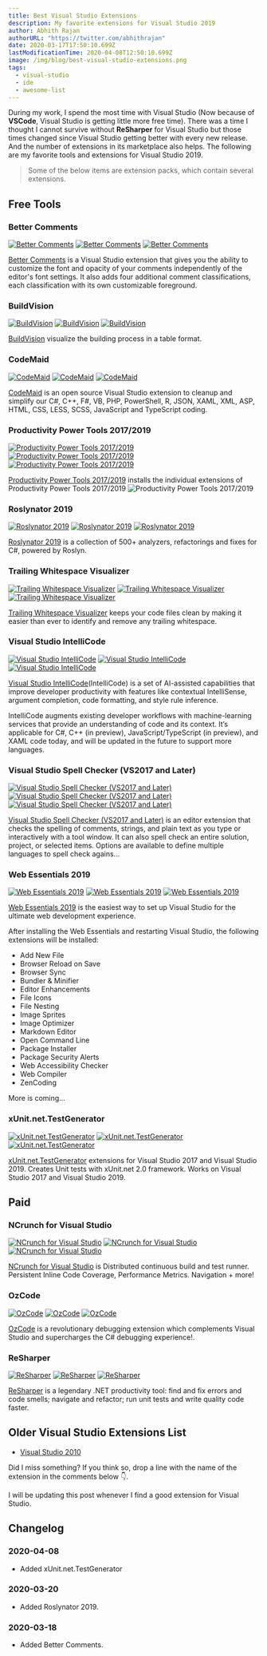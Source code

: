```yaml
---
title: Best Visual Studio Extensions
description: My favorite extensions for Visual Studio 2019
author: Abhith Rajan
authorURL: "https://twitter.com/abhithrajan"
date: 2020-03-17T17:50:10.699Z
lastModificationTime: 2020-04-08T12:50:10.699Z
image: /img/blog/best-visual-studio-extensions.png
tags:
  - visual-studio
  - ide
  - awesome-list
---
```


During my work, I spend the most time with Visual Studio (Now because of **VSCode**, Visual Studio is getting little more free time).
There was a time I thought I cannot survive without **ReSharper** for Visual Studio but those times changed since Visual Studio getting better with every new release. And the number of extensions in its marketplace also helps. The following are my favorite tools and extensions for Visual Studio 2019.

> Some of the below items are extension packs, which contain several extensions.

## Free Tools

### Better Comments

[![Better Comments](https://vsmarketplacebadge.apphb.com/version-short/OmarRwemi.BetterComments.svg)](https://marketplace.visualstudio.com/items?itemName=OmarRwemi.BetterComments)
[![Better Comments](https://vsmarketplacebadge.apphb.com/installs-short/OmarRwemi.BetterComments.svg)](https://marketplace.visualstudio.com/items?itemName=OmarRwemi.BetterComments)
[![Better Comments](https://vsmarketplacebadge.apphb.com/rating-short/OmarRwemi.BetterComments.svg)](https://marketplace.visualstudio.com/items?itemName=OmarRwemi.BetterComments)

[Better Comments](https://marketplace.visualstudio.com/items?itemName=OmarRwemi.BetterComments) is a Visual Studio extension that gives you the ability to customize the font and opacity of your comments independently of the editor's font settings. It also adds four additional comment classifications, each classification with its own customizable foreground.

### BuildVision

[![BuildVision](https://vsmarketplacebadge.apphb.com/version-short/stefankert.BuildVision.svg)](https://marketplace.visualstudio.com/items?itemName=stefankert.BuildVision)
[![BuildVision](https://vsmarketplacebadge.apphb.com/installs-short/stefankert.BuildVision.svg)](https://marketplace.visualstudio.com/items?itemName=stefankert.BuildVision)
[![BuildVision](https://vsmarketplacebadge.apphb.com/rating-short/stefankert.BuildVision.svg)](https://marketplace.visualstudio.com/items?itemName=stefankert.BuildVision)

[BuildVision](https://marketplace.visualstudio.com/items?itemName=stefankert.BuildVision) visualize the building process in a table format.

### CodeMaid

[![CodeMaid](https://vsmarketplacebadge.apphb.com/version-short/SteveCadwallader.CodeMaid.svg)](https://marketplace.visualstudio.com/items?itemName=SteveCadwallader.CodeMaid)
[![CodeMaid](https://vsmarketplacebadge.apphb.com/installs-short/SteveCadwallader.CodeMaid.svg)](https://marketplace.visualstudio.com/items?itemName=SteveCadwallader.CodeMaid)
[![CodeMaid](https://vsmarketplacebadge.apphb.com/rating-short/SteveCadwallader.CodeMaid.svg)](https://marketplace.visualstudio.com/items?itemName=SteveCadwallader.CodeMaid)

[CodeMaid](https://marketplace.visualstudio.com/items?itemName=SteveCadwallader.CodeMaid) is an open source Visual Studio extension to cleanup and simplify our C#, C++, F#, VB, PHP, PowerShell, R, JSON, XAML, XML, ASP, HTML, CSS, LESS, SCSS, JavaScript and TypeScript coding.

### Productivity Power Tools 2017/2019

[![Productivity Power Tools 2017/2019](https://vsmarketplacebadge.apphb.com/version-short/VisualStudioPlatformTeam.ProductivityPowerPack2017.svg)](https://marketplace.visualstudio.com/items?itemName=VisualStudioPlatformTeam.ProductivityPowerPack2017)
[![Productivity Power Tools 2017/2019](https://vsmarketplacebadge.apphb.com/installs-short/VisualStudioPlatformTeam.ProductivityPowerPack2017.svg)](https://marketplace.visualstudio.com/items?itemName=VisualStudioPlatformTeam.ProductivityPowerPack2017)
[![Productivity Power Tools 2017/2019](https://vsmarketplacebadge.apphb.com/rating-short/VisualStudioPlatformTeam.ProductivityPowerPack2017.svg)](https://marketplace.visualstudio.com/items?itemName=VisualStudioPlatformTeam.ProductivityPowerPack2017)

[Productivity Power Tools 2017/2019](https://marketplace.visualstudio.com/items?itemName=VisualStudioPlatformTeam.ProductivityPowerPack2017) installs the individual extensions of Productivity Power Tools 2017/2019
![Productivity Power Tools 2017/2019](https://visualstudioplatformteam.gallerycdn.vsassets.io/extensions/visualstudioplatformteam/productivitypowerpack2017/16.0/1543238163603/250957/1/PPT-Installer.PNG)

### Roslynator 2019

[![Roslynator 2019](https://vsmarketplacebadge.apphb.com/version-short/josefpihrt.Roslynator2019.svg)](https://marketplace.visualstudio.com/items?itemName=josefpihrt.Roslynator2019)
[![Roslynator 2019](https://vsmarketplacebadge.apphb.com/installs-short/josefpihrt.Roslynator2019.svg)](https://marketplace.visualstudio.com/items?itemName=josefpihrt.Roslynator2019)
[![Roslynator 2019](https://vsmarketplacebadge.apphb.com/rating-short/josefpihrt.Roslynator2019.svg)](https://marketplace.visualstudio.com/items?itemName=josefpihrt.Roslynator2019)

[Roslynator 2019](https://marketplace.visualstudio.com/items?itemName=josefpihrt.Roslynator2019) is a collection of 500+ analyzers, refactorings and fixes for C#, powered by Roslyn.

### Trailing Whitespace Visualizer

[![Trailing Whitespace Visualizer](https://vsmarketplacebadge.apphb.com/version-short/MadsKristensen.TrailingWhitespaceVisualizer.svg)](https://marketplace.visualstudio.com/items?itemName=MadsKristensen.TrailingWhitespaceVisualizer)
[![Trailing Whitespace Visualizer](https://vsmarketplacebadge.apphb.com/installs-short/MadsKristensen.TrailingWhitespaceVisualizer.svg)](https://marketplace.visualstudio.com/items?itemName=MadsKristensen.TrailingWhitespaceVisualizer)
[![Trailing Whitespace Visualizer](https://vsmarketplacebadge.apphb.com/rating-short/MadsKristensen.TrailingWhitespaceVisualizer.svg)](https://marketplace.visualstudio.com/items?itemName=MadsKristensen.TrailingWhitespaceVisualizer)

[Trailing Whitespace Visualizer](https://marketplace.visualstudio.com/items?itemName=MadsKristensen.TrailingWhitespaceVisualizer) keeps your code files clean by making it easier than ever to identify and remove any trailing whitespace.

### Visual Studio IntelliCode

[![Visual Studio IntelliCode](https://vsmarketplacebadge.apphb.com/version-short/VisualStudioExptTeam.VSIntelliCode.svg)](https://marketplace.visualstudio.com/items?itemName=VisualStudioExptTeam.VSIntelliCode)
[![Visual Studio IntelliCode](https://vsmarketplacebadge.apphb.com/installs-short/VisualStudioExptTeam.VSIntelliCode.svg)](https://marketplace.visualstudio.com/items?itemName=VisualStudioExptTeam.VSIntelliCode)
[![Visual Studio IntelliCode](https://vsmarketplacebadge.apphb.com/rating-short/VisualStudioExptTeam.VSIntelliCode.svg)](https://marketplace.visualstudio.com/items?itemName=VisualStudioExptTeam.VSIntelliCode)

[Visual Studio IntelliCode](https://marketplace.visualstudio.com/items?itemName=VisualStudioExptTeam.VSIntelliCode)(IntelliCode) is a set of AI-assisted capabilities that improve developer productivity with features like contextual IntelliSense, argument completion, code formatting, and style rule inference.

IntelliCode augments existing developer workflows with machine-learning services that provide an understanding of code and its context. It’s applicable for C#, C++ (in preview), JavaScript/TypeScript (in preview), and XAML code today, and will be updated in the future to support more languages.

### Visual Studio Spell Checker (VS2017 and Later)

[![Visual Studio Spell Checker (VS2017 and Later)](https://vsmarketplacebadge.apphb.com/version-short/EWoodruff.VisualStudioSpellCheckerVS2017andLater.svg)](https://marketplace.visualstudio.com/items?itemName=EWoodruff.VisualStudioSpellCheckerVS2017andLater)
[![Visual Studio Spell Checker (VS2017 and Later)](https://vsmarketplacebadge.apphb.com/installs-short/EWoodruff.VisualStudioSpellCheckerVS2017andLater.svg)](https://marketplace.visualstudio.com/items?itemName=EWoodruff.VisualStudioSpellCheckerVS2017andLater)
[![Visual Studio Spell Checker (VS2017 and Later)](https://vsmarketplacebadge.apphb.com/rating-short/EWoodruff.VisualStudioSpellCheckerVS2017andLater.svg)](https://marketplace.visualstudio.com/items?itemName=EWoodruff.VisualStudioSpellCheckerVS2017andLater)

[Visual Studio Spell Checker (VS2017 and Later)](https://marketplace.visualstudio.com/items?itemName=EWoodruff.VisualStudioSpellCheckerVS2017andLater) is an editor extension that checks the spelling of comments, strings, and plain text as you type or interactively with a tool window. It can also spell check an entire solution, project, or selected items. Options are available to define multiple languages to spell check agains...

### Web Essentials 2019

[![Web Essentials 2019](https://vsmarketplacebadge.apphb.com/version-short/MadsKristensen.WebEssentials2019.svg)](https://marketplace.visualstudio.com/items?itemName=MadsKristensen.WebEssentials2019)
[![Web Essentials 2019](https://vsmarketplacebadge.apphb.com/installs-short/MadsKristensen.WebEssentials2019.svg)](https://marketplace.visualstudio.com/items?itemName=MadsKristensen.WebEssentials2019)
[![Web Essentials 2019](https://vsmarketplacebadge.apphb.com/rating-short/MadsKristensen.WebEssentials2019.svg)](https://marketplace.visualstudio.com/items?itemName=MadsKristensen.WebEssentials2019)

[Web Essentials 2019](https://marketplace.visualstudio.com/items?itemName=MadsKristensen.WebEssentials2019) is the easiest way to set up Visual Studio for the ultimate web development experience.

After installing the Web Essentials and restarting Visual Studio, the following extensions will be installed:

- Add New File
- Browser Reload on Save
- Browser Sync
- Bundler & Minifier
- Editor Enhancements
- File Icons
- File Nesting
- Image Sprites
- Image Optimizer
- Markdown Editor
- Open Command Line
- Package Installer
- Package Security Alerts
- Web Accessibility Checker
- Web Compiler
- ZenCoding

More is coming...

### xUnit.net.TestGenerator

[![xUnit.net.TestGenerator](https://vsmarketplacebadge.apphb.com/version-short/YowkoTsai.xUnitnetTestGenerator.svg)](https://marketplace.visualstudio.com/items?itemName=YowkoTsai.xUnitnetTestGenerator)
[![xUnit.net.TestGenerator](https://vsmarketplacebadge.apphb.com/installs-short/YowkoTsai.xUnitnetTestGenerator.svg)](https://marketplace.visualstudio.com/items?itemName=YowkoTsai.xUnitnetTestGenerator)
[![xUnit.net.TestGenerator](https://vsmarketplacebadge.apphb.com/rating-short/YowkoTsai.xUnitnetTestGenerator.svg)](https://marketplace.visualstudio.com/items?itemName=YowkoTsai.xUnitnetTestGenerator)

[xUnit.net.TestGenerator](https://marketplace.visualstudio.com/items?itemName=YowkoTsai.xUnitnetTestGenerator) extensions for Visual Studio 2017 and Visual Studio 2019. Creates Unit tests with xUnit.net 2.0 framework. Works on Visual Studio 2017 and Visual Studio 2019.

## Paid

### NCrunch for Visual Studio

[![NCrunch for Visual Studio](https://vsmarketplacebadge.apphb.com/version-short/NCrunch.NCrunchforVisualStudio.svg)](https://marketplace.visualstudio.com/items?itemName=NCrunch.NCrunchforVisualStudio)
[![NCrunch for Visual Studio](https://vsmarketplacebadge.apphb.com/installs-short/NCrunch.NCrunchforVisualStudio.svg)](https://marketplace.visualstudio.com/items?itemName=NCrunch.NCrunchforVisualStudio)
[![NCrunch for Visual Studio](https://vsmarketplacebadge.apphb.com/rating-short/NCrunch.NCrunchforVisualStudio.svg)](https://marketplace.visualstudio.com/items?itemName=NCrunch.NCrunchforVisualStudio)

[NCrunch for Visual Studio](https://marketplace.visualstudio.com/items?itemName=NCrunch.NCrunchforVisualStudio) is Distributed continuous build and test runner. Persistent Inline Code Coverage, Performance Metrics. Navigation + more!

### OzCode

[![OzCode](https://vsmarketplacebadge.apphb.com/version-short/CodeValueLtd.OzCode.svg)](https://marketplace.visualstudio.com/items?itemName=CodeValueLtd.OzCode)
[![OzCode](https://vsmarketplacebadge.apphb.com/installs-short/CodeValueLtd.OzCode.svg)](https://marketplace.visualstudio.com/items?itemName=CodeValueLtd.OzCode)
[![OzCode](https://vsmarketplacebadge.apphb.com/rating-short/CodeValueLtd.OzCode.svg)](https://marketplace.visualstudio.com/items?itemName=CodeValueLtd.OzCode)

[OzCode](https://marketplace.visualstudio.com/items?itemName=CodeValueLtd.OzCode) is a revolutionary debugging extension which complements Visual Studio and supercharges the C# debugging experience!.

### ReSharper

[![ReSharper](https://vsmarketplacebadge.apphb.com/version-short/JetBrains.ReSharper.svg)](https://marketplace.visualstudio.com/items?itemName=JetBrains.ReSharper)
[![ReSharper](https://vsmarketplacebadge.apphb.com/installs-short/JetBrains.ReSharper.svg)](https://marketplace.visualstudio.com/items?itemName=JetBrains.ReSharper)
[![ReSharper](https://vsmarketplacebadge.apphb.com/rating-short/JetBrains.ReSharper.svg)](https://marketplace.visualstudio.com/items?itemName=JetBrains.ReSharper)

[ReSharper](https://marketplace.visualstudio.com/items?itemName=JetBrains.ReSharper) is a legendary .NET productivity tool: find and fix errors and code smells; navigate and refactor; run unit tests and write quality code faster.

## Older Visual Studio Extensions List

- [Visual Studio 2010](/blog/the-best-extensions-for-visual-studio-2010/)

Did I miss something? If you think so, drop a line with the name of the extension in the comments below :point_down:.

I will be updating this post whenever I find a good extension for Visual Studio.

## Changelog

### 2020-04-08

- Added xUnit.net.TestGenerator

### 2020-03-20

- Added Roslynator 2019.

### 2020-03-18

- Added Better Comments.
